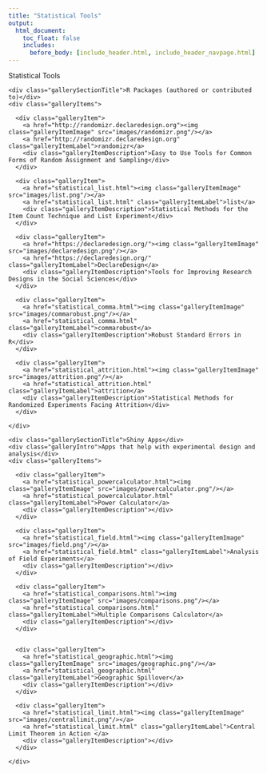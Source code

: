 ```yaml
---
title: "Statistical Tools"
output:
  html_document:
    toc_float: false
    includes:
      before_body: [include_header.html, include_header_navpage.html]
---
```


<!--html_preserve-->

<div class="band full">
  <div class="bandContent pageTitle">Statistical Tools</div>

  
  <div class="bandContent gallerySection">
    <div class="gallerySectionTitle">R Packages (authored or contributed to)</div>
    <div class="galleryItems">
    
      <div class="galleryItem">
        <a href="http://randomizr.declaredesign.org"><img class="galleryItemImage" src="images/randomizr.png"/></a>
        <a href="http://randomizr.declaredesign.org" class="galleryItemLabel">randomizr</a>
        <div class="galleryItemDescription">Easy to Use Tools for Common Forms of Random Assignment and Sampling</div>
      </div>
      
      <div class="galleryItem">
        <a href="statistical_list.html"><img class="galleryItemImage" src="images/list.png"/></a>
        <a href="statistical_list.html" class="galleryItemLabel">list</a>
        <div class="galleryItemDescription">Statistical Methods for the Item Count Technique and List Experiment</div>
      </div>
      
      <div class="galleryItem">
        <a href="https://declaredesign.org/"><img class="galleryItemImage" src="images/declaredesign.png"/></a>
        <a href="https://declaredesign.org/" class="galleryItemLabel">DeclareDesign</a>
        <div class="galleryItemDescription">Tools for Improving Research Designs in the Social Sciences</div>
      </div>

      <div class="galleryItem">
        <a href="statistical_comma.html"><img class="galleryItemImage" src="images/commarobust.png"/></a>
        <a href="statistical_comma.html" class="galleryItemLabel">commarobust</a>
        <div class="galleryItemDescription">Robust Standard Errors in R</div>
      </div>

      <div class="galleryItem">
        <a href="statistical_attrition.html"><img class="galleryItemImage" src="images/attrition.png"/></a>
        <a href="statistical_attrition.html" class="galleryItemLabel">attrition</a>
        <div class="galleryItemDescription">Statistical Methods for Randomized Experiments Facing Attrition</div>
      </div>
      
    </div>
  </div>


  <div class="bandContent gallerySection">
    <div class="gallerySectionTitle">Shiny Apps</div>
    <div class="galleryIntro">Apps that help with experimental design and analysis</div>
    <div class="galleryItems">
    
      <div class="galleryItem">
        <a href="statistical_powercalculator.html"><img class="galleryItemImage" src="images/powercalculator.png"/></a>
        <a href="statistical_powercalculator.html" class="galleryItemLabel">Power Calculator</a>
        <div class="galleryItemDescription"></div>
      </div>
      
      <div class="galleryItem">
        <a href="statistical_field.html"><img class="galleryItemImage" src="images/field.png"/></a>
        <a href="statistical_field.html" class="galleryItemLabel">Analysis of Field Experiments</a>
        <div class="galleryItemDescription"></div>
      </div>
      
      <div class="galleryItem">
        <a href="statistical_comparisons.html"><img class="galleryItemImage" src="images/comparisons.png"/></a>
        <a href="statistical_comparisons.html" class="galleryItemLabel">Multiple Comparisons Calculator</a>
        <div class="galleryItemDescription"></div>
      </div>
      

      <div class="galleryItem">
        <a href="statistical_geographic.html"><img class="galleryItemImage" src="images/geographic.png"/></a>
        <a href="statistical_geographic.html" class="galleryItemLabel">Geographic Spillover</a>
        <div class="galleryItemDescription"></div>
      </div>

      <div class="galleryItem">
        <a href="statistical_limit.html"><img class="galleryItemImage" src="images/centrallimit.png"/></a>
        <a href="statistical_limit.html" class="galleryItemLabel">Central Limit Theorem in Action </a>
        <div class="galleryItemDescription"></div>
      </div>
      
    </div>
  </div>


</div>


<!--/html_preserve-->
